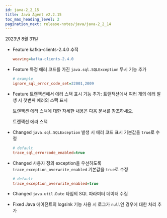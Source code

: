 ```yaml
---
id: java-2_2_15
title: Java Agent v2.2.15
toc_max_heading_level: 2
pagination_next: release-notes/java/java-2_2_14
---
```


2023년 8월 31일

- <Status>Feature</Status> kafka-clients-2.4.0 추적

  ```ini title='whatap.conf'
  weaving=kafka-clients-2.4.0
  ```

- <Status>Feature</Status> 특정 에러 코드를 가진 <code>java.sql.SQLException</code> 무시 기능 추가

  ```ini title='whatap.conf'
  # example
  ignore_sql_error_code_set=22001,2009
  ```

- <Status>Feature</Status> 트랜잭션에서 에러 스택 표시 기능 추가: 트랜잭션에서 여러 개의 에러 발생 시 첫번째 에러의 스택 표시

  트랜잭션 에러 스택에 대한 자세한 내용은 다음 문서를 참조하세요.

  <Link to='../../java/agent-transaction-error-stack' target='_blank' className='ext-link'>트랜잭션 에러 스택</Link>

- <Status>Changed</Status> <code>java.sql.SQLException</code> 발생 시 에러 코드 표시 기본값을 <code>true</code>로 수정

  ```ini title='whatap.conf'
  # default
  trace_sql_errorcode_enabled=true
  ```

- <Status>Changed</Status> 사용자 정의 exception을 우선하도록 <code>trace_exception_overwrite_enabled</code> 기본값을 <code>true</code>로 수정

  ```ini title='whatap.conf'
  # default
  trace_exception_overwrite_enabled=true
  ```

- <Status>Changed</Status> <code>java.util.Date</code> 타입의 SQL 파라미터 데이터 수집

- <Status>Fixed</Status> Java 에이전트의 logsink 기능 사용 시 로그가 <code>null</code>인 경우에 대한 처리 추가
